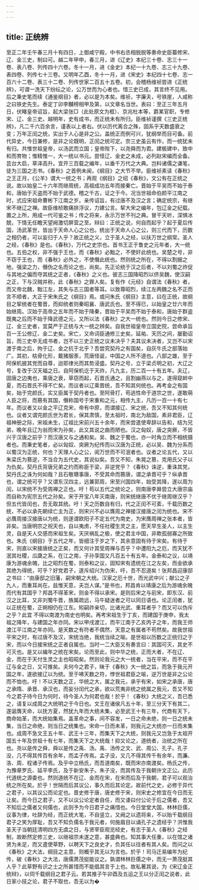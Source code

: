 ```yaml
---
---
---
```

title: 正统辨
---




至正二年壬午春三月十有四日，上御咸宁殿，中书右丞相脱脱等奏命史臣纂修宋、辽、金三史，制曰可。越二年甲申，春三月，进《辽史》本纪三十卷、志三十一卷、表八卷、列传四十六卷。冬十一月，进《金史》本纪一十九卷、志三十九卷、表四卷、列传七十三卷。又明年乙酉，冬十一月，进《宋史》本纪四十七卷、志一百六十二卷、表三十二卷、列传世家二百五十五卷。初，会稽杨维祯尝进《正统辨》，可谓一洗天下纷纭之论，公万世而为心者也。惜三史已成，其言终不见用。后之秉史笔而续《通鉴纲目》者，必以是为本矣。维祯，字廉夫，号铁崖，人咸称之曰铁史先生。泰定丁卯李黼榜相甲及第，以文章名当世。表曰：至正三年五月日，伏睹皇帝诏旨，起大梁张□（此处原文为框）、京兆杜本等，爵某官职，专修宋、辽、金三史。越明年，史有成书，而正统未有所归。臣维祯谨撰《三史正统辨》，凡二千六百余言，谨表以上者右。伏以历代离合之殊，固系乎天数盛衰之变；万年正闰之统，实出于人心是非之公。盖统正而例可兴，犹纲举而目可备。前代异史，今日兼修，是非之论既明，正闰之统可定。奈三史虽云有作，而一统犹未有归。共惟世祖皇帝，以汤武而立国；皇帝陛下，以尧舜而为君。建极建中，致中和而育物；惟精惟一，大一统以书元。尝怪辽、金史之未成，必列赵宋编而全备。芸台大启，草泽高升。宜开三百载之编年，以垂千万代之大典。岂料诸儒之谦笔，徒为三国之志书。《春秋》之首例未闻，《纲目》之大节不举。臣维祯素读《春秋》之王正月，《公羊》谓大一统之书；再观《纲目》之绍《春秋》，文公有在正统之说。故以始皇二十六年而继周统，高祖成功五年而接秦亡。晋始于平吴而不始于泰和，唐始于灭盗而不始于武德。稽之千古，证之于今。况当世祖命伯颜平江南之时，式应宋祖命曹彬下江南之岁。亲传诏旨，有过唐不及汉之言；确定统宗，有继宋不继辽之禅。故臣维桢敢痛排浮议，力建公言。挈大宋之编年，包辽金之纪载。置之上所，用成一代可鉴之书；传之将来，永示万世不刊之典。冒干天听，深惧冰兢，下情无任瞻天望阙激切屏营之至。辩曰：正统之说，何自而起乎？起于夏后传国，汤武革世，皆出于天命人心之公也。统出于天命人心之公，则三代而下，历数之相仍者，可以妄归于人乎？故正统之义，立于圣人之经，以扶万世之纲常。圣人之经，《春秋》是也。《春秋》，万代之史宗也。首书王正于鲁史之元年者，大一统也。五伯之权，非不强于王也，而《春秋》必黜之，不使奸此统也。吴楚之号，非不窃于王也，而《春秋》必外之，不使僭此统也。然则统之所在，不得以割据之地，强梁之力，僭伪之名而论之也，尚矣。先正论统于汉之后者，不以刘蜀之祚促与其地之偏而夺其统之正者，《春秋》之义也。彼志三国降昭烈以侪吴魏，使汉嗣之正，下与汉贼并称，此《春秋》之罪人矣。复有作《元经》自谓法《春秋》者，而又帝北魏，黜江左，其失与志三国者等耳。以致尊昭烈，续江左两魏之名不正而言不顺者，大正于宋朱氏之《纲目》焉。或问朱氏《纲目》主意，曰在正统，故纲目之挈统者在蜀晋，而抑统者则秦昭襄、唐武氏也。至不得已，以始皇之廿六年而始继周。汉始于高帝之五年而不始于降秦，晋始于平吴而不始于泰和，唐始于群盗既夷之后而不始于降武德之元，又所以法《春秋》之大一统也。然则今日之修宋、辽、金三史者，宜莫严于正统与大一统之辨矣。自我世祖皇帝立国史院，尝命承旨百一王公修辽、金二史矣。宋亡，又命词臣通修三史矣。延祐、天历之间，屡勤诏旨，而三史卒无成书者，岂不以三史正统之议未决乎？夫其议未决者，又岂不以宋渡于南之后，拘于辽、金之抗于北乎？吾尝究契丹之有国矣，自灰牛氏之部落始广。其初，枯骨化形，戴猪服豕，荒唐怪诞，中国之人所不道也。八部之雄，至于阿保机披其党而自尊，迨耶律光而其势浸盛。契丹之号，立于梁贞明之初，大辽之号，复改于汉天福之日。自阿保机讫于天祚，凡九主，历二百一十有五年。夫辽，固唐之边夷也，乘唐之衰，草窃而起，石晋氏通之，且割幽燕以与之，遂得窥衅中夏，而石晋氏不得不亡矣。而议者以辽乘晋统，吾不知其何统也。再考金之有国矣，始于完颜氏，实又臣属于契丹者也。至阿骨打，苟逃性命于道宗之世，遂敢萌人臣之将，而篡有其国，僭称国号于宋重和之元，相传九主，凡历一百一十有七年。而议者又以金之平辽克宋，帝有中原，而谓接辽、宋之统，吾又不知其何统也。议者又谓完颜氏世为君长，保其肃慎，至太祖时，南北为敌国，素非君臣，辽祖神册之际，宋祖未生，辽祖比宋前兴五十余年，而宋尝遣使卑辞以告和，结为兄弟，晚年且辽为翁而宋为孙矣，此又其说之曲而陋也。汉之匈奴，唐之突厥，不皆兴于汉唐之前乎？而汉唐又与之通和矣。吴、魏之于蜀也，亦一时角立而不相统摄者也。而秉史笔者，必以匈奴、突厥为纪传而以汉唐为正统，必以吴、魏为分系而以蜀汉为正统，何也？天理人心之公，阅万世而不可泯者也。议者之论五代，又以朱梁氏为篡逆，不当合为五代史，其说似矣。吾又不知，朱晃之篡，克用氏父子以为仇矣。契丹氏背唐兄弟之约而称臣于梁，非逆党乎？《春秋》诛逆，重诛其党，契丹氏之诛为何如哉？且石敬瑭事唐，不受其命而篡唐，谓之承晋可乎？纵承晋也，谓之统可乎？又谓东汉四主，远兼郭周，宋至兴国四年，始受其降，遂以周为闰，以宋统不为受周禅之正也。吁！苟以五代之统论之，则南唐李昪尝立大唐宗庙而自称为宪宗五代之孙矣。宋于开宝八年灭南唐，则宋统继唐不优于继周继汉乎？但五代皆闰也，吾无取其统。吁！天之历数自有归，代之正闰不可紊，千载历数之统，不必以承先朝续亡主为正，则宋兴不必以膺周之禅接汉接唐之闰为统也。宋不必膺周接汉接唐以为统，则遂谓欧阳子不定五代为南史，为宋膺周禅之张本者，皆非矣。当唐明宗之祝天也，自以夷虏，不任社稷生灵之主，愿天早生圣人，以主生灵，自是天人交感而宋祖生矣。天厌祸乱之极，使之君主中国，非欺孤弱寡之所致也。朱氏《纲目》于五代之年，皆细注于岁之下，其余意固有待于宋矣。有待于宋，则直以宋接唐统之正矣，而又何计其受周禅与否乎？中遭阳九之厄，而天犹不泯其社稷，瓜瓞之系，在江之南，子孙享国又凡百五十有五年。金泰和之议，以靖康为游魂余魄，比之昭烈在蜀，则泰和之议，固知宋有遗统在江之左矣，而金欲承其绝为得统，可乎？好党君子，遂斥绍兴为伪宋，吁，吾不忍道矣！张邦昌迎康邸之书曰：“由康邸之旧藩，嗣宋朝之大统。汉家之厄十世，而光武中兴；献公之子九人，而重耳尚在。兹惟天意，夫岂人谋。”是书也，邦昌肯以靖康之后为游魂余魄而代有其国乎？邦昌不得革宋，则金不得以承宋。是则后宋之与前宋，即东汉、前汉之比耳，又非刘蜀牛晋，族属疏远，马牛疑迷者之可以同日语也。论正闰者，犹以正统在蜀，正朔相仍在江东。矧嗣祚亲切，比诸光武、重耳者乎？而又可以伪斥之乎？此宜 不得以南渡为南史也明矣。再考宋祖生于丁亥，而建国于庚申，我太祖之降年，与建国之年亦同。宋以甲戌渡江，而平江南于乙亥丙子之年，而我王师渡江平江南之年亦同。是天数之有符者不偶然，天意之有属者不苟然矣。故我世祖平宋之时，有过唐不及汉，宋统当绝，我统当续之喻。是世祖以历数之正统归之于宋，而以今日接宋统之正者自属也。当时一二大臣又有奏言曰：其国可灭，其史不可灭也。是又以编年之统在宋矣。论而至此，则中华之统，正而大者，不在辽、金，而在于天付生灵之主也昭昭矣。然则论我元之大一统者，当在平宋，而不在平辽与金之日，又可推矣。夫何今之君子，昧于《春秋》大一统之旨，而急于我元开国之年，遂欲接辽以为统。至于咈天数之符，悖世祖君臣之喻，逆万世是非之公论而不恤也。吁！不以天数之正，华统之大，属之我元，承乎有宋，如宋之承唐，唐之承隋、承晋、承汉也，而妄分闰代之承，欲以荒夷非统之统属之我元，吾又不知今之君子待今日为何时，待今圣人为何君也哉！於乎！《春秋》大统之义，吾已悉之，请复以成周之大统明之于今日也。文王在诸侯凡五十年，至三分天下有其二，遂诞膺天命，以抚方夏，然犹九年而大统未集，必至武王十有三年，代商有天下，商命始革，而大统始集焉。盖革命之事，间不容发，一日之命未绝，则一日之统未集，当日之命绝，则当日之统集也。宋命一日而未革，则我元之大统亦一日而未集也。成周不急文王五十年、武王十三年，而集天下之大统，则我元又岂急于太祖开国五十年及世祖十有七年，而集天下之大统哉！抑又论之，道统者，治统之所在也。尧以是传之舜，舜以是传之禹、汤。禹、汤传之文、武、周公、孔子。孔子没，几不得其传百有余年，而孟子传焉。孟子没，又几不得其传千有余年，而濂、洛、周、程诸子传焉。及乎中立杨氏，而吾道南矣，既而宋亦南渡矣。杨氏之传，为豫章罗氏、延平李氏，及于新安朱子。朱子没，而其传及于我朝许文正公。此历代道统之源委也。然则道统不在辽、金而在宋，在宋而后及于我朝，君子可以观治统之所在矣。於乎！世隔而后其议公，事久而后其论定。故前代之史，必修于异代之君子，以其议公而论定也。晋史修于唐，唐史修于宋，则宋史之修宜在今日而无让矣。而今日之君子，又不以议公论定者自任，而又诿曰付公论于后之儒者，吾又不知后之儒者又何儒也，此则予为今日君子之痛惜也。今日堂堂大国，林林巨儒，议事为律，吐辞为经，而正统大笔，不自竖立，又阙之以遗将来，不以贻千载纲目君子之笑为厚耻，吾又不知负儒名于我元者，何施眉目以诵孔子之遗经乎？洪惟我圣天子当朝廷清明四方无虞之日，与贤宰臣观览经史，有志于圣人《春秋》之经制，故断然定修三史，以继祖宗未遂之意，甚盛典也。知其事大任重，以在馆之诸贤为未足，而又遣使草野，以聘天下之良史才，负其任以往者有其人矣。而问之以《春秋》之大法，纲目之主意，则概乎其无以为言也。於乎！司马迁易编年为纪传，破《春秋》之大法，唐儒萧茂挺能议之。孰谓林林巨儒之中，而无一萧茂挺其人乎？此草野有识之士之所甚惜而不能倡其言于上也。故私著其说，为《宋辽金正统辩》，以伺千载纲目之君子云。若其推子午卯酉及五运之王以分正闰之说者，此日家小技之论，君子不取也，吾无以为�